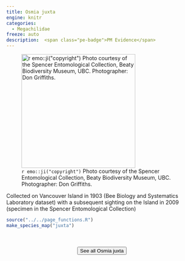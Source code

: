 ```yaml
---
title: Osmia juxta
engine: knitr
categories:
  - Megachilidae
freeze: auto
description:  <span class="pe-badge">PM Evidence</span>
---
```

![`r emo::ji("copyright")` Photo courtesy of the Spencer Entomological Collection, Beaty Biodiversity Museum, UBC. Photographer: Don Griffiths.](https://www.zoology.ubc.ca/entomology/main/Hymenoptera/Megachilidae/Osmia%20juxta%20female%20(3lateral)%20.jpg){height=300}

Collected on Vancouver Island in 1903 (Bee Biology and Systematics Laboratory dataset) with a subsequent sighting on the Island in 2009 (specimen in the Spencer Entomological Collection)



```r
source("../../page_functions.R")
make_species_map("juxta")
```
<br><br>
<center>


<a href="https://www.zoology.ubc.ca/entomology/main/Hymenoptera/Megachilidae/Osmia%20juxta.php"><button type="button" class="btn btn-secondary">See all Osmia juxta <i class="fa-solid fa-arrow-up-right-from-square"></i> </button></a>
</center>
